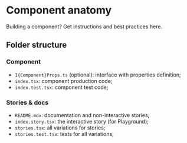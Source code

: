 
<Meta title="Developer|Components" />

# Component anatomy

Building a component? Get instructions and best practices here.

## Folder structure

### Component

- `I{Component}Props.ts` (optional): interface with properties definition;
- `index.tsx`: component production code;
- `index.test.tsx`: component test code;

### Stories & docs

- `README.mdx`: documentation and non-interactive stories;
- `index.story.tsx`: the interactive story (for Playground);
- `stories.tsx`: all variations for stories;
- `stories.test.tsx`: tests for all variations;
